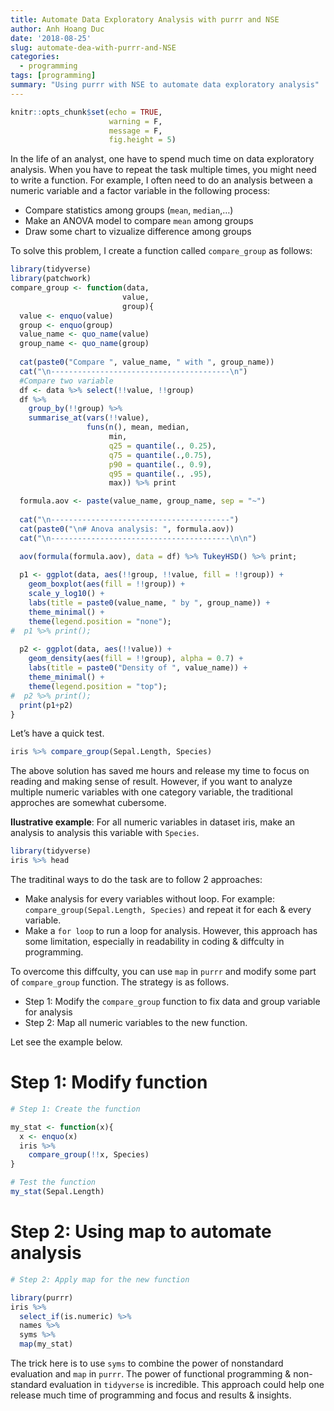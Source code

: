 ```yaml
---
title: Automate Data Exploratory Analysis with purrr and NSE
author: Anh Hoang Duc
date: '2018-08-25'
slug: automate-dea-with-purrr-and-NSE
categories:
  - programming
tags: [programming]
summary: "Using purrr with NSE to automate data exploratory analysis"
---
```


```r
knitr::opts_chunk$set(echo = TRUE, 
                      warning = F, 
                      message = F, 
                      fig.height = 5)
```

In the life of an analyst, one have to spend much time on data exploratory analysis. When you have to repeat the task multiple times, you might need to write a function. For example, I often need to do an analysis between a numeric variable and a factor variable in the following process:

- Compare statistics among groups (`mean`, `median`,...)
- Make an ANOVA model to compare `mean` among groups
- Draw some chart to vizualize difference among groups

To solve this problem, I create a function called `compare_group` as follows:

```r
library(tidyverse)
library(patchwork)
compare_group <- function(data,
                         value,
                         group){
  value <- enquo(value)
  group <- enquo(group)
  value_name <- quo_name(value)
  group_name <- quo_name(group)
  
  cat(paste0("Compare ", value_name, " with ", group_name))
  cat("\n----------------------------------------\n")
  #Compare two variable
  df <- data %>% select(!!value, !!group)
  df %>% 
    group_by(!!group) %>% 
    summarise_at(vars(!!value),
                 funs(n(), mean, median, 
                      min,
                      q25 = quantile(., 0.25),
                      q75 = quantile(.,0.75),
                      p90 = quantile(., 0.9),
                      q95 = quantile(., .95),
                      max)) %>% print

  formula.aov <- paste(value_name, group_name, sep = "~")
  
  cat("\n----------------------------------------")
  cat(paste0("\n# Anova analysis: ", formula.aov))
  cat("\n----------------------------------------\n\n")

  aov(formula(formula.aov), data = df) %>% TukeyHSD() %>% print;
  
  p1 <- ggplot(data, aes(!!group, !!value, fill = !!group)) +
    geom_boxplot(aes(fill = !!group)) + 
    scale_y_log10() +
    labs(title = paste0(value_name, " by ", group_name)) +
    theme_minimal() +
    theme(legend.position = "none");
#  p1 %>% print();
  
  p2 <- ggplot(data, aes(!!value)) +
    geom_density(aes(fill = !!group), alpha = 0.7) + 
    labs(title = paste0("Density of ", value_name)) +
    theme_minimal() +
    theme(legend.position = "top");
#  p2 %>% print();
  print(p1+p2)
}
```

Let's have a quick test.

```r
iris %>% compare_group(Sepal.Length, Species)
```

The above solution has saved me hours and release my time to focus on reading and making sense of result. However, if you want to analyze multiple numeric variables with one category variable, the traditional approches are somewhat cubersome. 

**Ilustrative example**: For all numeric variables in dataset iris, make an analysis to analysis this variable with `Species`.

```r
library(tidyverse)
iris %>% head
```

The traditinal ways to do the task are to follow 2 approaches:

- Make analysis for every variables without loop. For example: `compare_group(Sepal.Length, Species)` and repeat it for each & every variable.
- Make a `for loop` to run a loop for analysis. However, this approach has some limitation, especially in readability in coding & diffculty in programming.

To overcome this diffculty, you can use `map` in `purrr` and modify some part of `compare_group` function. The strategy is as follows.

- Step 1: Modify the `compare_group` function to fix data and group variable for analysis
- Step 2: Map all numeric variables to the new function.

Let see the example below.

# Step 1: Modify function

```r
# Step 1: Create the function

my_stat <- function(x){
  x <- enquo(x)
  iris %>% 
    compare_group(!!x, Species)
}

# Test the function
my_stat(Sepal.Length)
```

# Step 2: Using map to automate analysis

```r
# Step 2: Apply map for the new function

library(purrr)
iris %>% 
  select_if(is.numeric) %>% 
  names %>% 
  syms %>% 
  map(my_stat)
```

The trick here is to use `syms` to combine the power of nonstandard evaluation and `map` in `purrr`. The power of functional programming & non-standard evaluation in `tidyverse` is incredible. This approach could help one release much time of programming and focus and results & insights.

